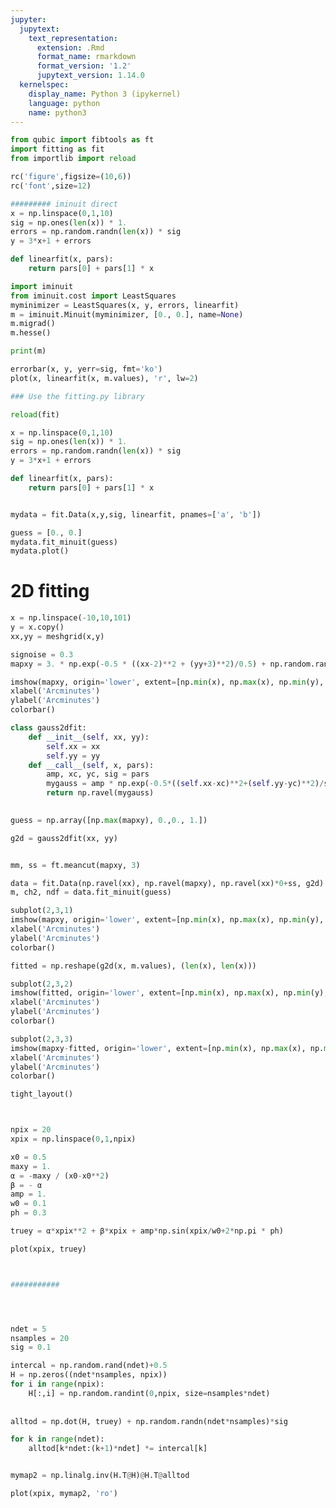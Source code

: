 ```yaml
---
jupyter:
  jupytext:
    text_representation:
      extension: .Rmd
      format_name: rmarkdown
      format_version: '1.2'
      jupytext_version: 1.14.0
  kernelspec:
    display_name: Python 3 (ipykernel)
    language: python
    name: python3
---
```


```python
from qubic import fibtools as ft
import fitting as fit
from importlib import reload

rc('figure',figsize=(10,6))
rc('font',size=12)

```

```python
######### iminuit direct
x = np.linspace(0,1,10)
sig = np.ones(len(x)) * 1.
errors = np.random.randn(len(x)) * sig
y = 3*x+1 + errors

def linearfit(x, pars):
    return pars[0] + pars[1] * x

import iminuit
from iminuit.cost import LeastSquares
myminimizer = LeastSquares(x, y, errors, linearfit)
m = iminuit.Minuit(myminimizer, [0., 0.], name=None)
m.migrad()
m.hesse()

print(m)

errorbar(x, y, yerr=sig, fmt='ko')
plot(x, linearfit(x, m.values), 'r', lw=2)
```

```python
### Use the fitting.py library 

reload(fit)

x = np.linspace(0,1,10)
sig = np.ones(len(x)) * 1.
errors = np.random.randn(len(x)) * sig
y = 3*x+1 + errors

def linearfit(x, pars):
    return pars[0] + pars[1] * x


mydata = fit.Data(x,y,sig, linearfit, pnames=['a', 'b'])

guess = [0., 0.]
mydata.fit_minuit(guess)
mydata.plot()
```

# 2D fitting

```python
x = np.linspace(-10,10,101)
y = x.copy()
xx,yy = meshgrid(x,y)

signoise = 0.3
mapxy = 3. * np.exp(-0.5 * ((xx-2)**2 + (yy+3)**2)/0.5) + np.random.randn(*np.shape(xx))*signoise

imshow(mapxy, origin='lower', extent=[np.min(x), np.max(x), np.min(y), np.max(y)])
xlabel('Arcminutes')
ylabel('Arcminutes')
colorbar()

```

```python
class gauss2dfit:
    def __init__(self, xx, yy):
        self.xx = xx
        self.yy = yy
    def __call__(self, x, pars):
        amp, xc, yc, sig = pars
        mygauss = amp * np.exp(-0.5*((self.xx-xc)**2+(self.yy-yc)**2)/sig**2)
        return np.ravel(mygauss)
        

guess = np.array([np.max(mapxy), 0.,0., 1.])

g2d = gauss2dfit(xx, yy)


mm, ss = ft.meancut(mapxy, 3)

data = fit.Data(np.ravel(xx), np.ravel(mapxy), np.ravel(xx)*0+ss, g2d)
m, ch2, ndf = data.fit_minuit(guess)

subplot(2,3,1)
imshow(mapxy, origin='lower', extent=[np.min(x), np.max(x), np.min(y), np.max(y)])
xlabel('Arcminutes')
ylabel('Arcminutes')
colorbar()

fitted = np.reshape(g2d(x, m.values), (len(x), len(x)))

subplot(2,3,2)
imshow(fitted, origin='lower', extent=[np.min(x), np.max(x), np.min(y), np.max(y)])
xlabel('Arcminutes')
ylabel('Arcminutes')
colorbar()

subplot(2,3,3)
imshow(mapxy-fitted, origin='lower', extent=[np.min(x), np.max(x), np.min(y), np.max(y)])
xlabel('Arcminutes')
ylabel('Arcminutes')
colorbar()

tight_layout()
```

```python

```

```python


```

```python
npix = 20
xpix = np.linspace(0,1,npix)

x0 = 0.5
maxy = 1.
α = -maxy / (x0-x0**2)
β = - α
amp = 1.
w0 = 0.1
ph = 0.3

truey = α*xpix**2 + β*xpix + amp*np.sin(xpix/w0+2*np.pi * ph)

plot(xpix, truey)



###########




ndet = 5
nsamples = 20
sig = 0.1

intercal = np.random.rand(ndet)+0.5
H = np.zeros((ndet*nsamples, npix))
for i in range(npix):
    H[:,i] = np.random.randint(0,npix, size=nsamples*ndet)
    
    
alltod = np.dot(H, truey) + np.random.randn(ndet*nsamples)*sig

for k in range(ndet):
    alltod[k*ndet:(k+1)*ndet] *= intercal[k]


mymap2 = np.linalg.inv(H.T@H)@H.T@alltod

plot(xpix, mymap2, 'ro')

```

```python

```

```python

```

```python

```

```python

```

```python

```

